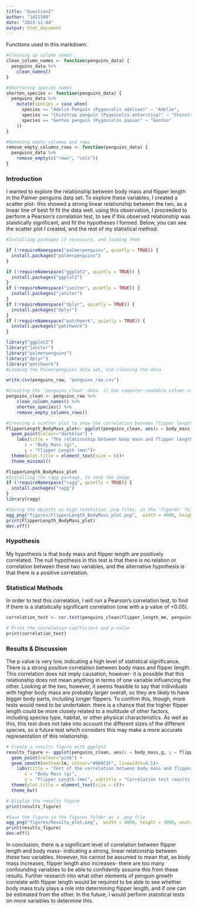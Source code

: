 ---
title: "Question2"
author: "1421100"
date: "2023-12-04"
output: html_document
---

Functions used in this markdown:
```{r}

#cleaning up column names
clean_column_names <- function(penguins_data) {
  penguins_data %>%
    clean_names()
}

#Shortening species names
shorten_species <- function(penguins_data) {
  penguins_data %>%
    mutate(species = case_when(
      species == "Adelie Penguin (Pygoscelis adeliae)" ~ "Adelie",
      species == "Chinstrap penguin (Pygoscelis antarctica)" ~ "Chinstrap",
      species == "Gentoo penguin (Pygoscelis papua)" ~ "Gentoo"
    ))
}

#Removing empty columns and rows
remove_empty_columns_rows <- function(penguins_data) {
  penguins_data %>%
    remove_empty(c("rows", "cols"))
}
```


### Introduction
I wanted to explore the relationship between body mass and flipper length in the Palmer penguins data set. To explore these variables, I created a scatter plot- this showed a strong linear relationship between the two, as a linear line of best fit fit the data well. using this observation, I proceeded to perform a Pearson's correlation test, to see if this observed relationship was staistically significant, and fit the hypotheses I formed. Below, you can see the scatter plot I created, and the rest of my statistical method.

```{r Data Exploration}
#Installing packages if necessary, and loading them

if (!requireNamespace("palmerpenguins", quietly = TRUE)) {
  install.packages("palmerpenguins")
}

if (!requireNamespace("ggplot2", quietly = TRUE)) {
  install.packages("ggplot2")
}
if (!requireNamespace("janitor", quietly = TRUE)) {
  install.packages("janitor")
}
if (!requireNamespace("dplyr", quietly = TRUE)) {
  install.packages("dplyr")
}
if (!requireNamespace("patchwork", quietly = TRUE)) {
  install.packages("patchwork")
}

library("ggplot2")
library("janitor")
library("palmerpenguins")
library("dplyr")
library("patchwork")
#Loading the Palmerpenguins data set, and cleaning the data

write.csv(penguins_raw, "penguins_raw.csv")

#Creating the 'penguins_clean' data- it has computer-readable column names, and any empty columns and rows are removed.
penguins_clean <- penguins_raw %>%
    clean_column_names() %>%
    shorten_species() %>%
    remove_empty_columns_rows()

#Creating a scatter plot to show the correlation between flipper length and body mass
FlipperLength_BodyMass_plot<- ggplot(penguins_clean, aes(x = body_mass_g, y = flipper_length_mm, )) +
  geom_point(colour="darkblue") +
    labs(title = "The relationship between body mass and flipper length",
       x = "Body Mass (g)",
       y = "Flipper Length (mm)")+
  theme(plot.title = element_text(size = 6))+
  theme_minimal()

FlipperLength_BodyMass_plot
#Installing the ragg package, to save the image
if (!requireNamespace("ragg", quietly = TRUE)) {
  install.packages("ragg")
}
library(ragg)

#Saving the objects as high resolution .png files, in the 'figures' folder
agg_png("figures/FlipperLength_BodyMass_plot.png",  width = 4000, height = 3000, units = "px", res = 600)+
print(FlipperLength_BodyMass_plot)
dev.off()
```

### Hypothesis

My hypothesis is that body mass and flipper length are positively correlated. The null hypothesis in this test is that there is no relation or correlation between these two variables, and the alternative hypothesis is that there is a positive correlation.

### Statistical Methods

In order to test this correlation, I will run a Pearson's correlation test, to find if there is a statistically significant correlation (one with a p value of <0.05). 

```{r Statistics}

correlation_test <- cor.test(penguins_clean$flipper_length_mm, penguins_clean$body_mass_g)

# Print the correlation coefficient and p-value
print(correlation_test)

```

### Results & Discussion
The p value is very low, indicating a high level of statistical significance. There is a strong positive correlation between body mass and flipper length. This correlation does not imply causation, however- it is possible that this relationship does not mean anything in terms of one variable influencing the other. Looking at the two, however, it seems feasible to say that individuals with higher body mass are probably larger overall, so they are likely to have bigger body parts, including longer flippers. To confirm this, though, more tests would need to be undertaken: there is a chance that the higher flipper length could be more closely related to a multitude of other factors, including species type, habitat, or other physical characteristics. As well as this, this test does not take into account the different sizes of the different species, so a future test which considers this may make a more accurate representation of this relationship.

```{r Plotting Results}

# Create a results figure with ggplot2
results_figure <- ggplot(penguins_clean, aes(x = body_mass_g, y = flipper_length_mm, )) +
  geom_point(colour="pink") +
  geom_smooth(method=lm, colour="#900C3F", linewidth=0.5)+
    labs(title = "Test of the correlation between body mass and flipper length",
       x = "Body Mass (g)",
       y = "Flipper Length (mm)", subtitle = "Correlation test results: r=0.871, p<2.2e-16")+
  theme(plot.title = element_text(size = 6))+
  theme_bw()

# Display the results figure
print(results_figure)

#Save the figure in the figures folder as a .png file
agg_png("figures/Results_plot.png",  width = 4000, height = 3000, units = "px", res = 600)+
print(results_figure)
dev.off()


```

In conclusion, there is a significant level of correlation between flipper length and body mass- indicating a strong, linear relationship between these two variables. However, his cannot be assumed to mean that, as body mass increases, flipper length also increases- there are too many confounding variables to be able to confidently assume this from these results. Further research into what other elements of penguin growth correlate with flipper length would be required to be able to see whether body mass truly plays a role into determining flipper length, and if one can be estimated from the other. In the future, I would perform statistical tests on more variables to determine this.
